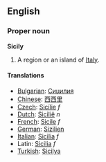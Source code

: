 ==English==
===Proper noun===
'''Sicily'''

#A region or an island of [[Italy]].

====Translations====

*[[Bulgarian]]: [[Сицилия]]
*[[Chinese]]: [[西西里]]
*[[Czech]]: [[Sicílie]] ''f''
*[[Dutch]]: [[Sicilië]] ''n''
*[[French]]: [[Sicile]] ''f''
*[[German]]: [[Sizilien]]
*[[Italian]]: [[Sicilia]] ''f''
*Latin: [[Sicilia]] ''f''
*[[Turkish]]: [[Sicilya]]